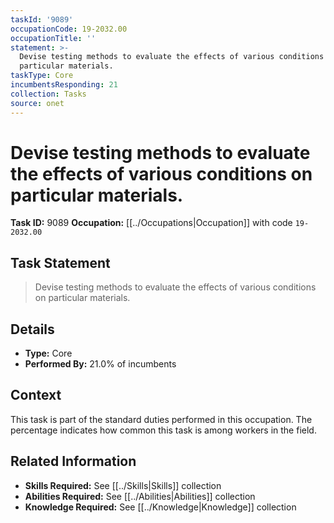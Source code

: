 ```yaml
---
taskId: '9089'
occupationCode: 19-2032.00
occupationTitle: ''
statement: >-
  Devise testing methods to evaluate the effects of various conditions on
  particular materials.
taskType: Core
incumbentsResponding: 21
collection: Tasks
source: onet
---
```

# Devise testing methods to evaluate the effects of various conditions on particular materials.

**Task ID:** 9089
**Occupation:** [[../Occupations|Occupation]] with code `19-2032.00`

## Task Statement

> Devise testing methods to evaluate the effects of various conditions on particular materials.

## Details

- **Type:** Core
- **Performed By:** 21.0% of incumbents

## Context

This task is part of the standard duties performed in this occupation. The percentage indicates how common this task is among workers in the field.

## Related Information

- **Skills Required:** See [[../Skills|Skills]] collection
- **Abilities Required:** See [[../Abilities|Abilities]] collection
- **Knowledge Required:** See [[../Knowledge|Knowledge]] collection
